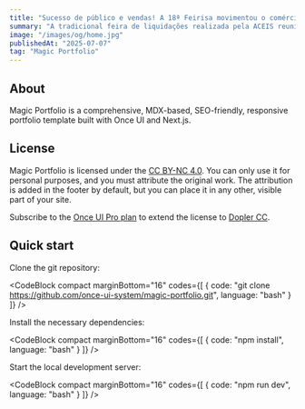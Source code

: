 ```yaml
---
title: "Sucesso de público e vendas! A 18ª Feirisa movimentou o comércio de Ilha Solteira"
summary: "A tradicional feira de liquidações realizada pela ACEIS reuniu mais de 30 lojas, atraiu centenas de consumidores e ofereceu produtos com descontos imperdíveis — alguns até abaixo do custo! Foi mais uma edição marcada por ótimos neg..."
image: "/images/og/home.jpg"
publishedAt: "2025-07-07"
tag: "Magic Portfolio"
---
```



## About

Magic Portfolio is a comprehensive, MDX-based, SEO-friendly, responsive portfolio template built with Once UI and Next.js.

## License

Magic Portfolio is licensed under the [CC BY-NC 4.0](https://creativecommons.org/licenses/by-nc/4.0/). You can only use it for personal purposes, and you must attribute the original work. The attribution is added in the footer by default, but you can place it in any other, visible part of your site.

Subscribe to the [Once UI Pro plan](https://once-ui.com/pricing) to extend the license to [Dopler CC](https://once-ui.com/products/magic-portfolio).

## Quick start

Clone the git repository:

<CodeBlock compact marginBottom="16" codes={[
  {
    code: "git clone https://github.com/once-ui-system/magic-portfolio.git",
    language: "bash"
  }
]} />

Install the necessary dependencies:

<CodeBlock compact marginBottom="16" codes={[
  {
    code: "npm install",
    language: "bash"
  }
]} />

Start the local development server:

<CodeBlock compact marginBottom="16" codes={[
  {
    code: "npm run dev",
    language: "bash"
  }
]} />